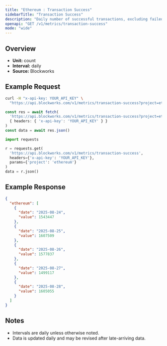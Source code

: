 ```yaml
---
title: "Ethereum : Transaction Success"
sidebarTitle: "Transaction Success"
description: "Daily number of successful transactions, excluding failed transactions."
openapi: "GET /v1/metrics/transaction-success"
mode: "wide"
---
```


## Overview

- **Unit:** count
- **Interval:** daily
- **Source:** Blockworks

## Example Request

<CodeGroup>

```bash cURL
curl -H "x-api-key: YOUR_API_KEY" \
  "https://api.blockworks.com/v1/metrics/transaction-success?project=ethereum"
```

```typescript TypeScript
const res = await fetch(
  'https://api.blockworks.com/v1/metrics/transaction-success?project=ethereum',
  { headers: { 'x-api-key': 'YOUR_API_KEY' } }
)
const data = await res.json()
```

```python Python
import requests

r = requests.get(
  'https://api.blockworks.com/v1/metrics/transaction-success',
  headers={'x-api-key': 'YOUR_API_KEY'},
  params={'project': 'ethereum'}
)
data = r.json()
```

</CodeGroup>

## Example Response

```json
{
  "ethereum": [
    {
      "date": "2025-08-24",
      "value": 1543447
    },
    {
      "date": "2025-08-25",
      "value": 1607509
    },
    {
      "date": "2025-08-26",
      "value": 1577837
    },
    {
      "date": "2025-08-27",
      "value": 1499117
    },
    {
      "date": "2025-08-28",
      "value": 1605055
    }
  ]
}
```

## Notes
- Intervals are daily unless otherwise noted.
- Data is updated daily and may be revised after late-arriving data.
